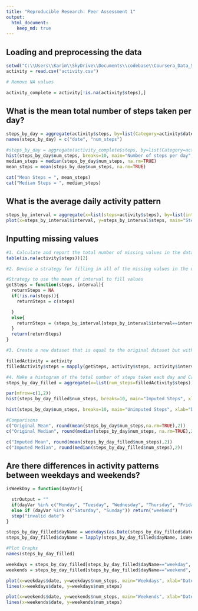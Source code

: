 ```yaml
---
title: "Reproducible Research: Peer Assessment 1"
output: 
  html_document:
    keep_md: true
---
```



## Loading and preprocessing the data
```r
setwd("C:\\Users\\Karim\\SkyDrive\\Documents\\codebase\\Coursera_Data_Science\\repdata\\peer_assessment_1")
activity = read.csv("activity.csv")

# Remove NA values

activity_complete = activity[!is.na(activity$steps),]

```

## What is the mean total number of steps taken per day?
```r

steps_by_day = aggregate(activity$steps, by=list(Category=activity$date), FUN=sum)
names(steps_by_day) = c("date", "num_steps")

#steps_by_day = aggregate(activity_complete$steps, by=list(Category=activity_complete$date), FUN=sum)
hist(steps_by_day$num_steps, breaks=10, main="Number of steps per day", xlab="Number of steps")
median_steps = median(steps_by_day$num_steps, na.rm=TRUE)
mean_steps = mean(steps_by_day$num_steps, na.rm=TRUE)

cat("Mean Steps = ", mean_steps)
cat("Median Steps = ", median_steps)
```

## What is the average daily activity pattern
```r
steps_by_interval = aggregate(x=list(steps=activity$steps), by=list(interval=activity$interval), FUN=mean, na.rm=TRUE)
plot(x=steps_by_interval$interval, y=steps_by_interval$steps, main="Steps by interval", xlab="interval", ylab= "Number of Steps", type="l")

```

## Inputting missing values
```r
#1. Calculate and report the total number of missing values in the dataset (i.e. the total number of rows with NAs)
table(is.na(activity$steps))[2]

#2. Devise a strategy for filling in all of the missing values in the dataset. The strategy does not need to be sophisticated. For example, you could use the mean/median for that day, or the mean for that 5-minute interval, etc.

#Strategy to use the mean of interval to fill values
getSteps = function(steps, interval){
  returnSteps = NA
  if(!is.na(steps)){
    returnSteps = c(steps)

  }
  else{
    returnSteps = (steps_by_interval[steps_by_interval$interval==interval, "steps"])
  }
  return(returnSteps)
}

#3. Create a new dataset that is equal to the original dataset but with the missing data filled in.

filledActivity = activity
filledActivity$steps = mapply(getSteps, activity$steps, activity$interval)

#4. Make a histogram of the total number of steps taken each day and Calculate and report the mean and median total number of steps taken per day. Do these values differ from the estimates from the first part of the assignment? What is the impact of imputing missing data on the estimates of the total daily number of steps?
steps_by_day_filled = aggregate(x=list(num_steps=filledActivity$steps), by=list(date=filledActivity$date), FUN=sum)

par(mfrow=c(1,2))
hist(steps_by_day_filled$num_steps, breaks=10, main="Imputed Steps", xlab="Date", ylab="Number of Steps Imputed", ylim=c(0,30))

hist(steps_by_day$num_steps, breaks=10, main="Unimputed Steps", xlab="Date", ylab="Number of Steps Unimputed", ylim=c(0,30))

#Comparisons
c("Original Mean", round(mean(steps_by_day$num_steps,na.rm=TRUE),2))
c("Original Median", round(median(steps_by_day$num_steps, na.rm=TRUE),2))

c("Imputed Mean", round(mean(steps_by_day_filled$num_steps),2))
c("Imputed Median", round(median(steps_by_day_filled$num_steps),2))

```

## Are there differences in activity patterns between weekdays and weekends?
```r
isWeekDay = function(dayVar){

  strOutput = ""
  if(dayVar %in% c("Monday", "Tuesday", "Wednesday", "Thursday", "Friday")) return("weekday")
  else if (dayVar %in% c("Saturday", "Sunday")) return("weekend")
  stop("invalid date")
}

steps_by_day_filled$dayName = weekdays(as.Date(steps_by_day_filled$date, "%Y-%m-%d"))
steps_by_day_filled$dayName = lapply(steps_by_day_filled$dayName, isWeekDay)

#Plot Graphs
names(steps_by_day_filled)

weekdays = steps_by_day_filled[steps_by_day_filled$dayName=="weekday", c("date", "num_steps")]
weekends = steps_by_day_filled[steps_by_day_filled$dayName=="weekend", c("date", "num_steps")]

plot(x=weekdays$date, y=weekdays$num_steps, main="Weekdays", xlab="Dates", ylab="Number of Steps", type="l")
lines(x=weekdays$date, y=weekdays$num_steps)

plot(x=weekends$date, y=weekends$num_steps, main="Weekends", xlab="Dates", ylab="Number of Steps", type="l")
lines(x=weekends$date, y=weekends$num_steps)
```
